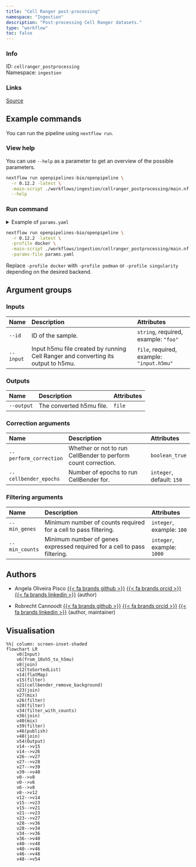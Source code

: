 ```yaml
---
title: "Cell Ranger post-processing"
namespace: "Ingestion"
description: "Post-processing Cell Ranger datasets."
type: "workflow"
toc: false
---
```


::: {.column-margin}

### Info

ID: `cellranger_postprocessing`  
Namespace: `ingestion`

### Links
[Source](https://github.com/openpipelines-bio/openpipeline/blob/0.12.2/./workflows/ingestion/cellranger_postprocessing){.btn-action .btn-sm .btn-info .btn role="button"}

:::



## Example commands

You can run the pipeline using `nextflow run`.

### View help

You can use `--help` as a parameter to get an overview of the possible parameters.

```bash
nextflow run openpipelines-bio/openpipeline \
  -r 0.12.2 -latest \
  -main-script ./workflows/ingestion/cellranger_postprocessing/main.nf \
  --help
```

### Run command

<details>
<summary>Example of `params.yaml`</summary>
```yaml
# Inputs
id: # please fill in - example: "foo"
input: # please fill in - example: "input.h5mu"

# Outputs
# output: "$id.$key.output.output"

# Correction arguments
perform_correction: false
cellbender_epochs: 150

# Filtering arguments
# min_genes: 100
# min_counts: 1000

# Nextflow input-output arguments
publish_dir: # please fill in - example: "output/"
# param_list: "my_params.yaml"
```
</details>

```bash
nextflow run openpipelines-bio/openpipeline \
  -r 0.12.2 -latest \
  -profile docker \
  -main-script ./workflows/ingestion/cellranger_postprocessing/main.nf \
  -params-file params.yaml
```

:::{.callout-note}
Replace `-profile docker` with `-profile podman` or `-profile singularity` depending on the desired backend.
:::

## Argument groups

### Inputs

|Name      |Description                                                                       |Attributes                                |
|:---------|:---------------------------------------------------------------------------------|:-----------------------------------------|
|`--id`    |ID of the sample.                                                                 |`string`, required, example: `"foo"`      |
|`--input` |Input h5mu file created by running Cell Ranger and converting its output to h5mu. |`file`, required, example: `"input.h5mu"` |


### Outputs

|Name       |Description              |Attributes |
|:----------|:------------------------|:----------|
|`--output` |The converted h5mu file. |`file`     |


### Correction arguments

|Name                   |Description                                                   |Attributes                |
|:----------------------|:-------------------------------------------------------------|:-------------------------|
|`--perform_correction` |Whether or not to run CellBender to perform count correction. |`boolean_true`            |
|`--cellbender_epochs`  |Number of epochs to run CellBender for.                       |`integer`, default: `150` |


### Filtering arguments

|Name           |Description                                                              |Attributes                 |
|:--------------|:------------------------------------------------------------------------|:--------------------------|
|`--min_genes`  |Minimum number of counts required for a cell to pass filtering.          |`integer`, example: `100`  |
|`--min_counts` |Minimum number of genes expressed required for a cell to pass filtering. |`integer`, example: `1000` |

## Authors


  * Angela Oliveira Pisco [{{< fa brands github >}}](https://github.com/aopisco) [{{< fa brands orcid >}}](https://orcid.org/0000-0003-0142-2355) [{{< fa brands linkedin >}}](https://linkedin.com/in/aopisco) (author)

  * Robrecht Cannoodt [{{< fa brands github >}}](https://github.com/rcannood) [{{< fa brands orcid >}}](https://orcid.org/0000-0003-3641-729X) [{{< fa brands linkedin >}}](https://linkedin.com/in/robrechtcannoodt) (author, maintainer)

## Visualisation

```mermaid
%%| column: screen-inset-shaded
flowchart LR
    v0(Input)
    v6(from_10xh5_to_h5mu)
    v8(join)
    v12(toSortedList)
    v14(flatMap)
    v15(filter)
    v21(cellbender_remove_background)
    v23(join)
    v27(mix)
    v26(filter)
    v28(filter)
    v34(filter_with_counts)
    v36(join)
    v40(mix)
    v39(filter)
    v46(publish)
    v48(join)
    v54(Output)
    v14-->v15
    v14-->v26
    v26-->v27
    v27-->v28
    v27-->v39
    v39-->v40
    v0-->v8
    v0-->v6
    v6-->v8
    v8-->v12
    v12-->v14
    v15-->v23
    v15-->v21
    v21-->v23
    v23-->v27
    v28-->v36
    v28-->v34
    v34-->v36
    v36-->v40
    v40-->v48
    v40-->v46
    v46-->v48
    v48-->v54

```
